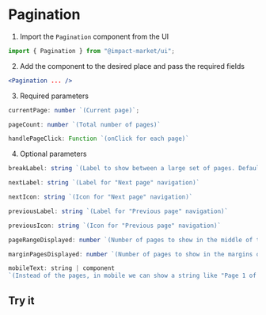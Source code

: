 
<Meta title="Pagination" />

# Pagination

1. Import the `Pagination` component from the UI
```jsx
import { Pagination } from "@impact-market/ui";
```

2. Add the component to the desired place and pass the required fields
```jsx
<Pagination ... />
```

3. Required parameters

```jsx
currentPage: number `(Current page)`;

pageCount: number `(Total number of pages)`

handlePageClick: Function `(onClick for each page)`
```

4. Optional parameters

```jsx
breakLabel: string `(Label to show between a large set of pages. Defaults to "...")`

nextLabel: string `(Label for "Next page" navigation)`

nextIcon: string `(Icon for "Next page" navigation)`

previousLabel: string `(Label for "Previous page" navigation)`

previousIcon: string `(Icon for "Previous page" navigation)`

pageRangeDisplayed: number `(Number of pages to show in the middle of the navigation. Defaults to "3")`

marginPagesDisplayed: number `(Number of pages to show in the margins of the navigation. Defaults to "3")`

mobileText: string | component 
`(Instead of the pages, in mobile we can show a string like "Page 1 of 10" for example. Defaults to "1 / 10")`
```

## Try it

<PaginationExample />
